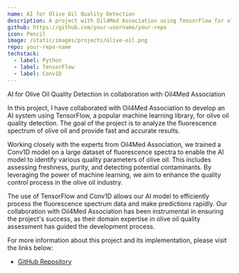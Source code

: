 ```yaml
---
name: AI for Olive Oil Quality Detection
description: A project with Oil4Med Association using TensorFlow for olive oil quality detection
github: https://github.com/your-username/your-repo
icon: Pencil
image: /static/images/projects/olive-oil.png
repo: your-repo-name
techstack:
  - label: Python
  - label: TensorFlow
  - label: Conv1D
---
```


AI for Olive Oil Quality Detection in collaboration with Oil4Med Association

In this project, I have collaborated with Oil4Med Association to develop an AI system using TensorFlow, a popular machine learning library, for olive oil quality detection. The goal of the project is to analyze the fluorescence spectrum of olive oil and provide fast and accurate results.

Working closely with the experts from Oil4Med Association, we trained a Conv1D model on a large dataset of fluorescence spectra to enable the AI model to identify various quality parameters of olive oil. This includes assessing freshness, purity, and detecting potential contaminants. By leveraging the power of machine learning, we aim to enhance the quality control process in the olive oil industry.

The use of TensorFlow and Conv1D allows our AI model to efficiently process the fluorescence spectrum data and make predictions rapidly. Our collaboration with Oil4Med Association has been instrumental in ensuring the project's success, as their domain expertise in olive oil quality assessment has guided the development process.

For more information about this project and its implementation, please visit the links below:

- [GitHub Repository](https://github.com/your-username/your-repo)
